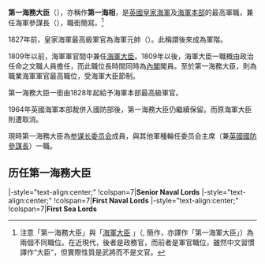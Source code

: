 {{Infobox official post
| post            = 英國第一海務大臣<br />兼皇家海軍參謀長<br />（1SL/CNS）<ref>{{cite web|last1=Archives|first1=The National|title=Admiralty: Office of the First Sea Lord, later First Sea Lord and Chief of the Naval Staff: Correspondence and Papers|url=http://discovery.nationalarchives.gov.uk/details/r/C1914|website=discovery.nationalarchives.gov.uk|publisher=The National Archives. UK|accessdate=2017-02-06|archive-date=2017-02-06|archive-url=https://web.archive.org/web/20170206185155/http://discovery.nationalarchives.gov.uk/details/r/C1914|dead-url=no}}</ref>
| body            =
| nativename      =
| insignia        = Naval Ensign of the United Kingdom.svg
| insigniasize    = 150px
| insigniacaption =英國皇家海軍旗
| image           = Admiral Sir Ben Key, First Sea Lord (cropped).jpg
| imagesize       = 180px
| incumbent       ={{le|本·基伊|Ben Key}}爵士
| incumbentsince  = 2021年11月8日
| department      = [[英國國防部|英國國防部]]
| member_of       = 
| reports_to      = [[英國國防參謀長|英國國防參謀長]]
| nominator       = [[英國國防大臣|英國國防大臣]]
| appointer       = [[英國首相|英國首相]]
| appointer_qualified = 
| termlength      = 
| inaugural       = [[第一代費舍爾男爵約翰·費舍爾|約翰·費舍爾]]元帥
| formation       = 
| website=[http://www.royalnavy.mod.uk/our-organisation/senior-naval-staff/first-sea-lord/ 官方網站]
}}
{{portal box|英國|海軍}}
'''第一海務大臣'''（{{lang-en|First Sea Lord}}），亦稱作'''第一海相'''，是[[英國皇家海軍|英國皇家海軍]]及[[海軍本部_(英國)|海軍本部]]的最高軍職，兼任海軍參謀長（{{Lang-en|Chief of Naval Staff}}），職銜簡寫{{lang|en|ISL/CNS}}。<ref> 注意「第一海務大臣」與「[[海軍大臣_(英國)|海軍大臣]] 」（{{lang-en|First Lord of the Admiralty}}, 簡作{{lang|en|First Lord}}，亦譯作「第一海軍大臣」）為兩個不同職位。在近現代，後者是政務官，而前者是軍官職位，雖然中文習慣譯作“大臣”，但實際性質是武將而不是文官。</ref>

1827年前，皇家海軍最高級軍官為海軍元帥（{{Lang-en|Admiral of the Fleet}}）。此稱謂後來成為軍階。

1809年以前，海軍軍官間中兼任[[海軍大臣_(英國)|海軍大臣]]。1809年以後，海軍大臣一職概由政治任命之文職人員擔任，而此職位長時間同時為[[內閣|內閣]]閣員。至於第一海務大臣，則為職業海軍軍官最高職位，受海軍大臣節制。

第一海務大臣一銜由1828年起給予海軍本部最高級軍官。

1964年英國海軍本部裁併入國防部後，第一海務大臣仍繼續保留。而原海軍大臣則遭取消。

現時第一海務大臣為[[参谋长委员会|参谋长委员会]]成員，與其他軍種輪任委员会主席（兼[[英國國防參謀長|英國國防參謀長]]）一職。

== 历任第一海務大臣 ==
{{translating|[https://en.wikipedia.org/wiki/First_Sea_Lord_and_Chief_of_the_Naval_Staff First Sea Lord and Chief of the Naval Staff]||tpercent=0|time=2020-08-30}}
{{Officeholder table start
| showorder          = y
| showimage          = y
| image_title        = 肖像
| showtermlenght     = y
| showelection       = n
| showcabinet        = n
| showparty          = n
| showref            = y
}}
|-style="text-align:center;"
!colspan=7|'''Senior Naval Lords'''
{{Officeholder table
| order             = 1
| image             = Admiral Arthur Herbert, 1st Earl of Torrington by John Closterman.jpg
| military_rank     = Admiral
| officeholder      = [[Arthur_Herbert,_1st_Earl_of_Torrington|Arthur Herbert]]
| officeholder_sort = Herbert, Arthur
| officeholder_note = 
| born_year         = c.1648
| died_year         = 1716
| term_start        = 8 March 1689
| term_end          = 20 January 1690
| timeinoffice      = {{ayd|1689|03|08|1690|01|20}}
| ref               = {{sfn|Rodger|1979| p= 34}}
}}
{{Officeholder table
| order             = 2
| image             = Sir John Chichley circa 1640-1691 by Jacob Huysmans.jpg
| military_rank     = 海军上将
| officeholder      = [[John_Chicheley|Sir John Chicheley]]
| officeholder_sort = Chicheley, John
| officeholder_note = 
| born_year         = c.1640
| died_year         = 1691
| term_start        = 20 January 1690
| term_end          = 5 June 1690
| timeinoffice      = {{ayd|1690|01|20|1690|06|05}}
| ref               = {{sfn|Rodger|1979| p= 34}}
}}
{{Officeholder table
| order             =3
| image             = Gibson, Edward Russell.jpg
| military_rank     = Admiral
| officeholder      = [[Edward_Russell,_1st_Earl_of_Orford|Edward Russell]]
| officeholder_sort = Russell, Edward
| officeholder_note = 
| born_year         = 1653
| died_year         = 1727
| term_start        = 5 June 1690
| term_end          =23 January 1691
| timeinoffice      = {{ayd|1690|06|05|1691|01|23}}
| ref               = {{sfn|Rodger|1979| p= 34}}
}}
{{Officeholder table
| order             =4
| image             = blank.png
| military_rank     = Captain
| officeholder      = [[Henry_Priestman_(Royal_Navy_officer)|Henry Priestman]]
| officeholder_sort = Priestman, Henry
| officeholder_note = 
| born_year         = c.1647
| died_year         = 1712
| term_start        = 23 January 1691
| term_end          =2 May 1694
| timeinoffice      = {{ayd|1691|01|23|1694|05|02}}
| ref               = {{sfn|Rodger|1979| p= 34}}
}}
{{Officeholder table
| order             =(3)
| image             = Gibson, Edward Russell.jpg
| military_rank     = Admiral
| officeholder      = [[Edward_Russell,_1st_Earl_of_Orford|Earl of Orford]]
| officeholder_sort = Russell, Edward
| officeholder_note = 
| born_year         = 1653
| died_year         = 1727
| term_start        = 2 May 1694
| term_end          =31 May 1699 
| timeinoffice      = {{ayd|1694|05|02|1699|05|31}}
| ref               = {{sfn|Rodger|1979| p= 34}}
}}
{{Officeholder table
| order             =5
| image             = George Rooke2.jpg
| military_rank     = Admiral
| officeholder      = [[George_Rooke|Sir George Rooke]]
| officeholder_sort = Rooke, George
| officeholder_note = 
| born_year         = 1650
| died_year         = 1709
| term_start        = 31 May 1699
| term_end          =26 January 1702
| timeinoffice      = {{ayd|1699|05|31|1702|01|26}}
| ref               = {{sfn|Rodger|1979| p= 34}}
}}
{{Officeholder table
| order             =6
| image             = John Leake by Godfrey Kneller.jpg
| military_rank     = Admiral
| officeholder      = [[John_Leake|Sir John Leake]]
| officeholder_sort = Leake, John
| officeholder_note = 
| born_year         = 1656
| died_year         = 1720
| term_start        = 8 November 1709
| term_end          =4 October 1710
| timeinoffice      = {{ayd|1709|11|08|1710|10|04}}
| ref               = <ref name=rodger51-52>Rodger, p. 51-52</ref>
}}
{{Officeholder table
| order             =7
| image             = George Byng, 1st Viscount Torrington by Jeremiah Davison.jpg
| military_rank     = Admiral
| officeholder      = [[George_Byng,_1st_Viscount_Torrington|Sir George Byng]]
| officeholder_sort = Byng, George
| officeholder_note = 
| born_year         = 1663
| died_year         = 1733
| term_start        = 4 October 1710
| term_end          =30 September 1712
| timeinoffice      = {{ayd|1710|10|04|1712|09|30}}
| ref               = <ref name=rodger51-52/>
}}
{{Officeholder table
| order             =(6)
| image             = John Leake by Godfrey Kneller.jpg 
| military_rank     = Admiral
| officeholder      = [[John_Leake|Sir John Leake]]
| officeholder_sort = Leake, John
| officeholder_note = 
| born_year         = 1656
| died_year         = 1720
| term_start        = 30 September 1712
| term_end          =14 October 1714
| timeinoffice      = {{ayd|1712|09|30|1714|10|14}}
| ref               = <ref name=rodger51-52/>
}}
{{Officeholder table
| order             =(7)
| image             = George Byng, 1st Viscount Torrington by Jeremiah Davison.jpg
| military_rank     = Admiral
| officeholder      = [[George_Byng,_1st_Viscount_Torrington|Sir George Byng]]
| officeholder_sort = Byng, George
| officeholder_note = 
| born_year         = 1663
| died_year         = 1733
| term_start        = 14 October 1714
| term_end          =16 April 1717
| timeinoffice      = {{ayd|1714|10|14|1717|04|16}}
| ref               = <ref name=rodger51-52/>
}}
{{Officeholder table
| order             =8
| image             = MatthewAylmer.jpg
| military_rank     = Admiral
| officeholder      = [[Matthew_Aylmer,_1st_Baron_Aylmer|Matthew Aylmer]]
| officeholder_sort = Aylmer, Matthew
| officeholder_note = 
| born_year         = c.1650
| died_year         = 1720
| term_start        = 16 April 1717
| term_end          =19 March 1718
| timeinoffice      = {{ayd|1717|04|16|1718|03|19}}
| ref               = <ref name=rodger51-52/>
}}
{{Officeholder table
| order             =(7)
| image             = George Byng, 1st Viscount Torrington by Jeremiah Davison.jpg
| military_rank     = Admiral
| officeholder      = [[George_Byng,_1st_Viscount_Torrington|Sir George Byng]]
| officeholder_sort = Byng, George
| officeholder_note = 
| born_year         = 1663
| died_year         = 1733
| term_start        = 19 March 1718
| term_end          =30 September 1721
| timeinoffice      = {{ayd|1718|03|19|1721|09|30}}
| ref               = <ref name=rodger51-52/>
}}
{{Officeholder table
| order             =9
| image             = Admiral John Jennings (1664-1743), by Godfrey Kneller.jpg
| military_rank     = Admiral
| officeholder      = [[John_Jennings_(Royal_Navy_officer)|Sir John Jennings]]
| officeholder_sort = Jennings, John
| officeholder_note = 
| born_year         = 1664
| died_year         = 1743
| term_start        = 30 September 1721
| term_end          =1 June 1727
| timeinoffice      = {{ayd|1721|09|30|1727|06|01}}
| ref               = <ref name=rodger51-52/>
}}
{{Officeholder table
| order             =10
| image             = John Norris.jpg
| military_rank     = Admiral
| officeholder      = [[John_Norris_(Royal_Navy_officer)|Sir John Norris]]
| officeholder_sort = Norris, John
| officeholder_note = 
| born_year         = c.1670
| died_year         = 1749
| term_start        = 1 June 1727
| term_end          =13 May 1730
| timeinoffice      = {{ayd|1727|06|01|1730|05|13}}
| ref               = <ref name=rodger51-52/>
}}
{{Officeholder table
| order             =11
| image             = SirCharlesWager.jpg
| military_rank     = Admiral
| officeholder      = [[Charles_Wager|Sir Charles Wager]]
| officeholder_sort = Wager, Charles
| officeholder_note = 
| born_year         = 1666
| died_year         = 1743
| term_start        = 13 May 1730
| term_end          =23 June 1733
| timeinoffice      = {{ayd|1730|05|13|1733|06|23}}
| ref               = <ref name=rodger51-52/>
}}
{{Officeholder table
| order             =12
| image             = Archibald Hamilton of Riccarton and Pardovan.jpg
| military_rank     = Admiral
| officeholder      = [[Lord_Archibald_Hamilton|Lord Archibald Hamilton]]
| officeholder_sort = Hamilton, Archibald
| officeholder_note = 
| born_year         = 1673
| died_year         = 1754
| term_start        = 23 June 1733
| term_end          =13 March 1738
| timeinoffice      = {{ayd|1733|06|23|1738|03|13}}
| ref               = <ref name=rodger51-52/>
}}
{{Officeholder table
| order             =13
| image             = blank.png
| military_rank     = Admiral
| officeholder      = [[Harry_Powlett,_4th_Duke_of_Bolton|Lord Harry Powlett]]
| officeholder_sort = Powlett, Harry
| officeholder_note = 
| born_year         = 1691
| died_year         = 1759
| term_start        = 13 March 1738
| term_end          =19 March 1742
| timeinoffice      = {{ayd|1738|03|13|1742|03|19}}
| ref               = <ref name=rodger51-52/>
}}
{{Officeholder table
| order             =(12)
| image             = Archibald Hamilton of Riccarton and Pardovan.jpg
| military_rank     = Admiral
| officeholder      = [[Lord_Archibald_Hamilton|Lord Archibald Hamilton]]
| officeholder_sort = Hamilton, Archibald
| officeholder_note = 
| born_year         = 1673
| died_year         = 1754
| term_start        = 19 March 1742
| term_end          =25 March 1746
| timeinoffice      = {{ayd|1742|03|19|1746|03|25}}
| ref               = <ref name=rodger51-52/>
}}
{{Officeholder table
| order             =14
| image             = blank.png
| military_rank     = Admiral
| officeholder      = [[Vere_Beauclerk,_1st_Baron_Vere|Lord Vere Beauclerk]]
| officeholder_sort = Beauclerk, Vere
| officeholder_note = 
| born_year         = 1699
| died_year         = 1781
| term_start        = 25 March 1746
| term_end          =18 November 1749
| timeinoffice      = {{ayd|1746|03|25|1749|11|18}}
| ref               = <ref name=rodger51-52/>
}}
{{Officeholder table
| order             =15
| image             = 1stLordAnson.jpg
| military_rank     = Admiral
| officeholder      = [[George_Anson,_1st_Baron_Anson|Lord Anson]]
| officeholder_sort = Anson, George
| officeholder_note = 
| born_year         = 1697
| died_year         = 1762
| term_start        = 18 November 1749
| term_end          =22 June 1751
| timeinoffice      = {{ayd|1749|11|18|1751|06|22}}
| ref               = <ref name=rodger51-52/>
}}
{{Officeholder table
| order             =16
| image             = Williamrowley.jpg
| military_rank     = Admiral
| officeholder      =[[William_Rowley_(Royal_Navy_officer)|Sir William Rowley]]
| officeholder_sort = Rowley, William
| officeholder_note = 
| born_year         = c.1690
| died_year         = 1768
| term_start        = 22 June 1751
| term_end          =17 November 1756
| timeinoffice      = {{ayd|1751|06|22|1756|11|17}}
| ref               = <ref name=rodger51-52/>
}}
{{Officeholder table
| order             =17
| image             = Edward Boscawen by Sir Joshua Reynolds.jpg
| military_rank     = Vice Admiral
| officeholder      =[[Edward_Boscawen|The Honourable Edward Boscawen]]
| officeholder_sort = Boscawen, Edward
| officeholder_note = 
| born_year         = 1711
| died_year         = 1761
| term_start        = 17 November 1756
| term_end          =6 April 1757
| timeinoffice      = {{ayd|1756|11|17|1757|04|06}}
| ref               = <ref name=rodger51-52/>
}}
{{Officeholder table
| order             =(16)
| image             = Williamrowley.jpg
| military_rank     = Admiral
| officeholder      =[[William_Rowley_(Royal_Navy_officer)|Sir William Rowley]]
| officeholder_sort = Rowley, William
| officeholder_note = 
| born_year         = c.1690
| died_year         = 1768
| term_start        = 6 April 1757
| term_end          =2 July 1757
| timeinoffice      = {{ayd|1757|04|06|1757|07|02}}
| ref               = <ref name=rodger51-52/>
}}
{{Officeholder table
| order             =(17)
| image             = Edward Boscawen by Sir Joshua Reynolds.jpg
| military_rank     = Admiral
| officeholder      =[[Edward_Boscawen|The Honourable Edward Boscawen]]
| officeholder_sort = Boscawen, Edward
| officeholder_note = 
| born_year         = 1711
| died_year         = 1761
| term_start        = 2 July 1757
| term_end          =19 March 1761
| timeinoffice      = {{ayd|1757|07|02|1761|03|19}}
| ref               = <ref name=rodger51-52/>
}}
{{Officeholder table
| order             =18
| image             = John Forbes portrait.jpg 
| military_rank     = Admiral
| officeholder      =[[John_Forbes_(Royal_Navy_officer)|The Honourable John Forbes]]
| officeholder_sort = Forbes, John
| officeholder_note = 
| born_year         = 1714
| died_year         = 1796
| term_start        = 19 March 1761
| term_end          =20 April 1763
| timeinoffice      = {{ayd|1761|03|19|1763|04|20}}
| ref               = <ref name=rodger51-52/>
}}
{{Officeholder table
| order             =19
| image             = Admiral of the Fleet Howe 1726-99 1st Earl Howe by John Singleton Copley.jpg 
| military_rank     = Admiral
| officeholder      =[[Richard_Howe,_1st_Earl_Howe|Earl Howe]]
| officeholder_sort = Howe, Richard
| officeholder_note = 
| born_year         = 1726
| died_year         = 1799
| term_start        = 20 April 1763
| term_end          =31 July 1765
| timeinoffice      = {{ayd|1763|04|20|1765|07|31}}
| ref               = <ref name=rodger51-52/>
}}
{{Officeholder table
| order             =20
| image             = Sir Charles Saunders2.jpg 
| military_rank     = Admiral
| officeholder      = [[Charles_Saunders_(Royal_Navy_officer)|Sir Charles Saunders]]
| officeholder_sort = Saunders, Charles
| officeholder_note = 
| born_year         = c.1715
| died_year         = 1775
| term_start        = 31 July 1765
| term_end          =15 September 1766
| timeinoffice      = {{ayd|1765|07|31|1766|09|15}}
| ref               = <ref name=rodger51-52/>
}}
{{Officeholder table
| order             =21
| image             = Augustus Keppel BHC2821.jpg
| military_rank     =Rear Admiral
| officeholder      = [[Augustus_Keppel,_1st_Viscount_Keppel|The Honourable Augustus Keppel]]
| officeholder_sort = Keppel, Augustus
| officeholder_note = 
| born_year         = 1725
| died_year         = 1786
| term_start        = 15 September 1766
| term_end          =11 December 1766
| timeinoffice      = {{ayd|1766|09|15|1766|12|11}}
| ref               = <ref name=rodger51-52/>
}}
{{Officeholder table
| order             =22
| image             = Captain Sir Peircy Brett.jpg
| military_rank     =Rear Admiral
| officeholder      = [[Peircy_Brett|Sir Peircy Brett]]
| officeholder_sort = Brett, Peircy
| officeholder_note = 
| born_year         = 1709
| died_year         = 1781
| term_start        = 11 December 1766
| term_end          =28 February 1770
| timeinoffice      = {{ayd|1766|12|11|1770|02|28}}
| ref               = <ref name=rodger51-52/>
}}
{{Officeholder table
| order             =23
| image             = FrancisHolburne.jpg
| military_rank     = Admiral
| officeholder      = [[Francis_Holburne|Sir Francis Holburne]]
| officeholder_sort = Holburne, Francis
| officeholder_note = 
| born_year         = 1704
| died_year         = 1771
| term_start        = 28 February 1770
| term_end          =2 February 1771
| timeinoffice      = {{ayd|1770|02|28|1771|02|02}}
| ref               = <ref name=rodger51-52/>
}}
|-style="text-align:center;"
!colspan=7|'''First Naval Lords'''
{{Officeholder table
| order             = 24
| image             = Augustus Earl of Bristol.jpg
| military_rank     = Vice Admiral
| officeholder      = [[Augustus_Hervey,_3rd_Earl_of_Bristol|Augustus Hervey]]
| officeholder_sort = Hervey, Augustus
| officeholder_note = 
| born_year         = 1724
| died_year         = 1779
| term_start        = 2 February 1771
| term_end          = 12 April 1775
| timeinoffice      = {{ayd|1771|02|02|1775|04|12}}
| ref               = {{sfn|Rodger|1979| p= 69}}
}}
{{Officeholder table
| order             = 25
| image             = HughPalliser.jpg
| military_rank     = Vice Admiral
| officeholder      = [[Hugh_Palliser|Sir Hugh Palliser]]
| officeholder_sort = Palliser, Hugh
| officeholder_note = 
| born_year         = 1723
| died_year         = 1796
| term_start        = 12 April 1775
| term_end          = 23 September 1779
| timeinoffice      = {{ayd|1775|04|12|1779|09|23}}
| ref               = {{sfn|Rodger|1979| p= 69}}
}}
{{Officeholder table
| order             = 26
| image             = blank.png
| military_rank     = Vice Admiral
| officeholder      = [[Robert_Man|Robert Man]]
| officeholder_sort = Palliser, Hugh
| officeholder_note = 
| born_year         = 
| died_year         = 1783
| term_start        = 23 September 1779
| term_end          = 22 September 1780
| timeinoffice      = {{ayd|1779|09|23|1780|09|22}}
| ref               = {{sfn|Rodger|1979| p= 69}}
}}
{{Officeholder table
| order             = 27
| image             = Vice-Admiral George Darby.jpg
| military_rank     = Vice Admiral
| officeholder      = [[George_Darby|George Darby]]
| officeholder_sort = Darby, George
| officeholder_note = 
| born_year         = c.1720
| died_year         = 1790
| term_start        = 22 September 1780
| term_end          = 1 April 1782
| timeinoffice      = {{ayd|1780|09|22|1782|04|01}}
| ref               = {{sfn|Rodger|1979| p= 69}}
}}
{{Officeholder table
| order             = 28
| image             = Robert Harland Painting.jpg
| military_rank     = Admiral
| officeholder      = [[Sir_Robert_Harland,_1st_Baronet|Sir Robert Harland]]
| officeholder_sort = Harland, Robert
| officeholder_note = 
| born_year         = c.1715
| died_year         = 1784
| term_start        = 1 April 1782
| term_end          = 30 January 1783
| timeinoffice      = {{ayd|1782|04|01|1783|01|30}}
| ref               = {{sfn|Rodger|1979| p= 69}}
}}
{{Officeholder table
| order             =29
| image             = blank.png
| military_rank     = Admiral
| officeholder      = [[Hugh_Pigot_(Royal_Navy_officer,_born_1722)|Hugh Pigot]]
| officeholder_sort = Pigot, Hugh
| officeholder_note = 
| born_year         = 1722
| died_year         = 1792
| term_start        = 30 January 1783
| term_end          = 31 December 1783
| timeinoffice      = {{ayd|1783|01|30|1783|12|31}}
| ref               = {{sfn|Rodger|1979| p= 69}}
}}
{{Officeholder table
| order             =30
| image             = Leveson-Gower, John (1740-1792).jpg
| military_rank     = Rear Admiral
| officeholder      = [[John_Leveson-Gower_(Royal_Navy_officer)|John Leveson-Gower]]
| officeholder_sort = Leveson-Gower, John
| officeholder_note = 
| born_year         = 1740
| died_year         = 1792
| term_start        = 31 December 1783
| term_end          = 12 August 1789
| timeinoffice      = {{ayd|1783|12|31|1789|08|12}}
| ref               = {{sfn|Rodger|1979| p= 69}}
}}
{{Officeholder table
| order             =31
| image             = Northcote, Samuel Hood.jpg
| military_rank     = Vice Admiral
| officeholder      =[[Samuel_Hood,_1st_Viscount_Hood|Lord Hood]]
| officeholder_sort = Hood, Samuel
| officeholder_note = 
| born_year         = 1724
| died_year         = 1816
| term_start        = 12 August 1789
| term_end          = 7 March 1795
| timeinoffice      = {{ayd|1789|08|12|1795|03|07}}
| ref               = {{sfn|Rodger|1979| p= 69}}
}}
{{Officeholder table
| order             =32
| image             = Admiral Charles Middleton, later Lord Barham (1726-1813), by Isaac Pocock.jpg
| military_rank     = Vice Admiral
| officeholder      =[[Charles_Middleton,_1st_Baron_Barham|Sir Charles Middleton]]
| officeholder_sort = Middleton, Charles
| officeholder_note = 
| born_year         = 1726
| died_year         = 1813
| term_start        = 7 March 1795
| term_end          = 20 November 1795
| timeinoffice      = {{ayd|1795|03|07|1795|11|20}}
| ref               = {{sfn|Rodger|1979| p= 69}}
}}
{{Officeholder table
| order             =33
| image             = James Gambier.jpg 
| military_rank     = Rear Admiral
| officeholder      =[[James_Gambier,_1st_Baron_Gambier|James Gambier]]
| officeholder_sort = Gambier, James
| officeholder_note = 
| born_year         = 1756
| died_year         = 1833
| term_start        = 20 November 1795
| term_end          = 19 February 1801
| timeinoffice      = {{ayd|1795|11|20|1801|02|19}}
| ref               = {{sfn|Rodger|1979| p= 69}}
}}
{{Officeholder table
| order             =34
| image             = Sir Thomas Troubridge, 1st Baronet.jpg
| military_rank     = Rear Admiral
| officeholder      =[[Sir_Thomas_Troubridge,_1st_Baronet|Sir Thomas Troubridge]]
| officeholder_sort = Troubridge, Thomas
| officeholder_note = 
| born_year         =c. 1758
| died_year         = 1807
| term_start        = 19 February 1801
| term_end          = 15 May 1804
| timeinoffice      = {{ayd|1801|02|19|1804|05|15}}
| ref               = {{sfn|Rodger|1979| p= 69}}
}}
{{Officeholder table
| order             =(33)
| image             = James Gambier.jpg
| military_rank     = Vice Admiral
| officeholder      =[[James_Gambier,_1st_Baron_Gambier|James Gambier]]
| officeholder_sort = Gambier James
| officeholder_note = 
| born_year         =1756
| died_year         = 1833
| term_start        = 15 May 1804
| term_end          = 10 February 1806
| timeinoffice      = {{ayd|1804|05|15|1806|02|10}}
| ref               = {{sfn|Rodger|1979| p= 69}}
}}
{{Officeholder table
| order             =35
| image             = Admiral John Markham, by Thomas Lawrence (1769-1830).jpg
| military_rank     = Rear Admiral
| officeholder      =[[John_Markham_(Royal_Navy_officer)|John Markham]]
| officeholder_sort = Markham, John
| officeholder_note = 
| born_year         =1761
| died_year         = 1827
| term_start        = 10 February 1806
| term_end          = 6 April 1807
| timeinoffice      = {{ayd|1806|02|10|1807|04|06}}
| ref               = {{sfn|Rodger|1979| p= 69}}
}}
{{Officeholder table
| order             =(33)
| image             = James Gambier.jpg
| military_rank     = Admiral
| officeholder      =[[James_Gambier,_1st_Baron_Gambier|James Gambier]]
| officeholder_sort = Gambier, James
| officeholder_note = 
| born_year         =1756
| died_year         = 1833
| term_start        = 6 April 1807
| term_end          = 9 May 1808
| timeinoffice      = {{ayd|1807|04|06|1808|05|09}}
| ref               = {{sfn|Rodger|1979| p= 69}}
}}
{{Officeholder table
| order             =36
| image             = Sir Richard Bickerton.jpg
| military_rank     = Vice Admiral
| officeholder      =[[Sir_Richard_Bickerton,_2nd_Baronet|Sir Richard Bickerton]]
| officeholder_sort = Bickerton, Richard
| officeholder_note = 
| born_year         =1759
| died_year         = 1832
| term_start        = 9 May 1808
| term_end          = 25 March 1812
| timeinoffice      = {{ayd|1808|05|09|1812|03|25}}
| ref               = {{sfn|Rodger|1979| p= 69}}
}}
{{Officeholder table
| order             =37
| image             = William Domett (1754 - 1828).jpg
| military_rank     = Vice Admiral
| officeholder      =[[William_Domett|William Domett]]
| officeholder_sort = Domett, William
| officeholder_note = 
| born_year         =1752
| died_year         = 1828
| term_start        = 25 March 1812
| term_end          = 23 October 1813
| timeinoffice      = {{ayd|1812|03|25|1813|10|23}}
| ref               = {{sfn|Rodger|1979| p= 69}}
}}
{{Officeholder table
| order             =38
| image             = Joseph Sydney Yorke.jpg
| military_rank     = Vice Admiral
| officeholder      =[[Joseph_Sydney_Yorke|Sir Joseph Yorke]]
| officeholder_sort = Yorke, Joseph
| officeholder_note = 
| born_year         =1768
| died_year         = 1831
| term_start        = 23 October 1813
| term_end          = 24 May 1816
| timeinoffice      = {{ayd|1813|10|23|1816|05|24}}
| ref               = {{sfn|Rodger|1979| p= 69}}
}}
{{Officeholder table
| order             =39
| image             = Sir Graham Moore by Sir Thomas Lawrence.jpg
| military_rank     = Vice Admiral
| officeholder     =[[Graham_Moore_(Royal_Navy_officer)|Sir Graham Moore]]
| officeholder_sort = Moore, Graham
| officeholder_note = 
| born_year         =1764
| died_year         = 1843
| term_start        = 24 May 1816
| term_end          = 13 March 1820
| timeinoffice      = {{ayd|1816|05|24|1820|03|13}}
| ref               = {{sfn|Rodger|1979| p= 69}}
}}
{{Officeholder table
| order             =40
| image             = Captain William Johnstone Hope.jpg
| military_rank     = Vice Admiral
| officeholder     =[[William_Johnstone_Hope|Sir William Johnstone Hope]]
| officeholder_sort = Johnstone Hope, William
| officeholder_note = 
| born_year         =1766
| died_year         = 1831
| term_start        = 13 March 1820
| term_end          = 2 May 1827
| timeinoffice      = {{ayd|1820|03|13|1827|05|02}}
| ref               = {{sfn|Rodger|1979| p= 69}}
}}
{{Officeholder table
| order             =41
| image             = Sir George Cockburn.jpg
| military_rank     = Vice Admiral
| officeholder     =[[Sir_George_Cockburn,_10th_Baronet|Sir George Cockburn]]
| officeholder_sort = Cockburn, George
| officeholder_note = 
| born_year         =1772
| died_year         = 1853
| term_start        = 19 September 1828
| term_end          = 25 November 1830
| timeinoffice      = {{ayd|1828|09|19|1830|11|25}}
| ref               = {{sfn|Sainty|1975|pp=18–31}}
}}
{{Officeholder table
| order             =42
| image             = Thomas Hardy - Project Gutenberg eText 16914.jpg 
| military_rank     = Rear Admiral
| officeholder     =[[Sir_Thomas_Hardy,_1st_Baronet|Sir Thomas Hardy]]
| officeholder_sort = Hardy, Thomas
| officeholder_note = 
| born_year         =1769
| died_year         = 1839
| term_start        = 25 November 1830
| term_end          = 1 August 1834
| timeinoffice      = {{ayd|1830|11|25|1834|08|01}}
| ref               = {{sfn|Sainty|1975|pp=18–31}}
}}
{{Officeholder table
| order             =43
| image             = Gdundas.jpg 
| military_rank     = Rear Admiral
| officeholder     =[[George_Dundas_(Royal_Navy_officer)|The Hon. Sir George Dundas]]
| officeholder_sort =Dundas, George
| officeholder_note = 
| born_year         =1778
| died_year         = 1834
| term_start        = 1 August 1834
| term_end          = 1 November 1834
| timeinoffice      = {{ayd|1834|08|01|1834|11|01}}
| ref               = {{sfn|Sainty|1975|pp=18–31}}
}}
{{Officeholder table
| order             =44
| image             = Admiral Sir Charles Adam.jpg
| military_rank     = Rear Admiral
| officeholder     =[[Charles_Adam|Sir Charles Adam]]
| officeholder_sort =Adam, Charles
| officeholder_note = 
| born_year         =1780
| died_year         = 1853
| term_start        = 1 November 1834
| term_end          = 23 December 1834
| timeinoffice      = {{ayd|1834|11|01|1834|12|23}}
| ref               = {{sfn|Sainty|1975|pp=18–31}}
}}
{{Officeholder table
| order             =(41)
| image             = Sir George Cockburn.jpg
| military_rank     = Vice Admiral
| officeholder     =[[Sir_George_Cockburn,_10th_Baronet|Sir George Cockburn]]
| officeholder_sort =Cockburn, George
| officeholder_note = 
| born_year         =1772
| died_year         = 1853
| term_start        = 23 December 1834
| term_end          = 25 April 1835
| timeinoffice      = {{ayd|1834|12|23|1835|04|25}}
| ref               = {{sfn|Sainty|1975|pp=18–31}}
}}
{{Officeholder table
| order             =(44)
| image             = Admiral Sir Charles Adam.jpg
| military_rank     = Vice Admiral
| officeholder     =[[Charles_Adam|Sir Charles Adam]]
| officeholder_sort =Adam, Charles
| officeholder_note = 
| born_year         =1780
| died_year         = 1853
| term_start        = 25 April 1835
| term_end          = 8 September 1841
| timeinoffice      = {{ayd|1835|04|25|1841|11|08}}
| ref               = {{sfn|Sainty|1975|pp=18–31}}
}}
{{Officeholder table
| order             =(41)
| image             = Sir George Cockburn.jpg
| military_rank     = Admiral
| officeholder     =[[Sir_George_Cockburn,_10th_Baronet|Sir George Cockburn]]
| officeholder_sort =Cockburn, George
| officeholder_note = 
| born_year         =1772
| died_year         = 1853
| term_start        = 8 September 1841
| term_end          = 13 July 1846
| timeinoffice      = {{ayd|1841|09|08|1846|07|13}}
| ref               = {{sfn|Sainty|1975|pp=18–31}}
}}
{{Officeholder table
| order             =45
| image             = Sir William Parker.jpg 
| military_rank     = Vice Admiral
| officeholder     =[[Sir_William_Parker,_1st_Baronet,_of_Shenstone|Sir William Parker]]
| officeholder_sort =Parker, William
| officeholder_note = 
| born_year         =1781
| died_year         = 1866
| term_start        = 13 July 1846
| term_end          = 24 July 1846
| timeinoffice      = {{ayd|1846|07|13|1846|07|24}}
| ref               = {{sfn|Sainty|1975|pp=18–31}}
}}
{{Officeholder table
| order             =(44)
| image             = Admiral Sir Charles Adam.jpg
| military_rank     = Vice Admiral
| officeholder     =[[Charles_Adam|Sir Charles Adam]]
| officeholder_sort =Adam, Charles
| officeholder_note = 
| born_year         =1780
| died_year         = 1853
| term_start        = 24 July 1846
| term_end          = 20 July 1847
| timeinoffice      = {{ayd|1846|07|24|1847|07|20}}
| ref               = {{sfn|Sainty|1975|pp=18–31}}
}}
{{Officeholder table
| order             =46
| image             = <!-- 檔案不存在 Deansdundas.JPG ，可從英文維基百科取得 -->
| military_rank     = Rear Admiral
| officeholder     =[[James_Whitley_Deans_Dundas|Sir James Dundas]]
| officeholder_sort =Dundas, James
| officeholder_note = 
| born_year         =1785
| died_year         = 1862
| term_start        = 20 July 1847
| term_end          = 13 February 1852
| timeinoffice      = {{ayd|1847|07|20|1852|02|13}}
| ref               = {{sfn|Sainty|1975|pp=18–31}}
}}
{{Officeholder table
| order             =47
| image             = Mberkeley.jpg
| military_rank     = Rear Admiral
| officeholder     =[[Maurice_Berkeley,_1st_Baron_FitzHardinge|The Hon. Maurice Fitzhardinge Berkeley]]
| officeholder_sort = Berkeley, Maurice
| officeholder_note = 
| born_year         =1788
| died_year         = 1867
| term_start        = 13 February 1852
| term_end          = 2 March 1852
| timeinoffice      = {{ayd|1852|02|13|1852|03|02}}
| ref               = {{sfn|Sainty|1975|pp=18–31}}
}}
{{Officeholder table
| order             =48
| image             = blank.png
| military_rank     = Vice Admiral
| officeholder     = [[Hyde_Parker_(Royal_Navy_officer,_born_1784)|Hyde Parker]]
| officeholder_sort = Parker, Hyde
| officeholder_note = 
| born_year         =1784
| died_year         = 1854
| term_start        = 2 March 1852
| term_end          = 26 May 1854
| timeinoffice      = {{ayd|1852|03|02|1854|05|26}}
| ref               = {{sfn|Sainty|1975|pp=18–31}}
}}
{{Officeholder table
| order             =(47)
| image             = Mberkeley.jpg
| military_rank     = Vice Admiral
| officeholder     = [[Maurice_Berkeley,_1st_Baron_FitzHardinge|The Hon. Maurice Fitzhardinge Berkeley]]
| officeholder_sort = Berkeley, Maurice
| officeholder_note = 
| born_year         =1788
| died_year         = 1867
| term_start        = 26 May 1854
| term_end          = 24 November 1857
| timeinoffice      = {{ayd|1855|05|26|1857|11|24}}
| ref               = {{sfn|Sainty|1975|pp=18–31}}
}}
{{Officeholder table
| order             =48
| image             = <!-- 檔案不存在 Rdundas.jpg ，可從英文維基百科取得 -->
| military_rank     = Vice Admiral
| officeholder     = [[Richard_Saunders_Dundas|The Hon. Sir Richard Saunders Dundas]]
| officeholder_sort = Dundas, Richard
| officeholder_note = 
| born_year         =1802
| died_year         = 1861
| term_start        = 24 November 1857
| term_end          = 8 March 1858
| timeinoffice      = {{ayd|1857|11|24|1858|03|08}}
| ref               = {{sfn|Sainty|1975|pp=18–31}}
}}
{{Officeholder table
| order             =49
| image             = blank.png
| military_rank     = Vice Admiral
| officeholder     = [[Sir_William_Martin,_4th_Baronet|Sir William Martin]]
| officeholder_sort = Martin, William
| officeholder_note = 
| born_year         =1801
| died_year         = 1895
| term_start        = 8 March 1858
| term_end          = 28 June 1859
| timeinoffice      = {{ayd|1858|03|08|1859|06|28}}
| ref               = {{sfn|Sainty|1975|pp=18–31}}
}}
{{Officeholder table
| order             =(48)
| image             = <!-- 檔案不存在 Rdundas.jpg ，可從英文維基百科取得 -->
| military_rank     = Vice Admiral
| officeholder     = [[Richard_Saunders_Dundas|The Hon. Sir Richard Saunders Dundas]]
| officeholder_sort = Dundas, Richard
| officeholder_note = 
| born_year         =1802
| died_year         = 1861
| term_start        = 28 June 1859
| term_end          = 15 June 1861
| timeinoffice      = {{ayd|1859|06|28|1861|06|15}}
| ref               = {{sfn|Sainty|1975|pp=18–31}}
}}
{{Officeholder table
| order             =50
| image             = blank.png
| military_rank     = Admiral
| officeholder     = [[Frederick_Grey|The Hon. Sir Frederick Grey]]
| officeholder_sort = Grey, Frederick
| officeholder_note = 
| born_year         =1805
| died_year         = 1878
| term_start        = 15 June 1861
| term_end          = 13 July 1866
| timeinoffice      = {{ayd|1861|06|15|1866|07|13}}
| ref               = {{sfn|Sainty|1975|pp=18–31}}
}}
{{Officeholder table
| order             =51
| image             = Admiral Alexander Milne (1808-1896), by Walter William Ouless.jpg
| military_rank     = Vice Admiral
| officeholder     = [[Sir_Alexander_Milne,_1st_Baronet|Sir Alexander Milne]]
| officeholder_sort = Milne, Alexander
| officeholder_note = 
| born_year         =1806
| died_year         = 1896
| term_start        = 13 July 1866
| term_end          = 18 December 1868
| timeinoffice      = {{ayd|1866|07|13|1868|12|18}}
| ref               = {{sfn|Sainty|1975|pp=18–31}}
}}
{{Officeholder table
| order             =52
| image             = Sdacres.jpg 
| military_rank     = Admiral
| officeholder     = [[Sydney_Dacres|Sir Sydney Dacres]]
| officeholder_sort = Dacres, Sydney
| officeholder_note = 
| born_year         =1804
| died_year         = 1884
| term_start        = 18 December 1868
| term_end          = 27 November 1872
| timeinoffice      = {{ayd|1868|12|18|1872|11|27}}
| ref               = {{sfn|Sainty|1975|pp=18–31}}
}}
{{Officeholder table
| order             =(51)
| image             = Admiral Alexander Milne (1808-1896), by Walter William Ouless.jpg
| military_rank     = Admiral
| officeholder     = [[Sir_Alexander_Milne,_1st_Baronet|Sir Alexander Milne]]
| officeholder_sort = Milne, Alexander
| officeholder_note = 
| born_year         =1806
| died_year         = 1896
| term_start        = 27 November 1872
| term_end          = 7 September 1876
| timeinoffice      = {{ayd|1872|11|27|1876|09|07}}
| ref               = <ref name=PDavis>{{cite web|url=http://www.pdavis.nl/Admiralty.htm|title=The Commissioners ("Lords") of the Admiralty 1828 – 1895|publisher=W Loney RN|accessdate=25 January 2014|archive-date=2020-04-20|archive-url=https://web.archive.org/web/20200420200352/https://www.pdavis.nl/Admiralty.htm|dead-url=no}}</ref>
}}
{{Officeholder table
| order             =53
| image             = Hastings Yelverton Vanity Fair 23 June 1877.jpg
| military_rank     = Admiral
| officeholder     = [[Hastings_Yelverton|Sir Hastings Yelverton]]
| officeholder_sort = Yelverton, Hastings
| officeholder_note = 
| born_year         =1808
| died_year         = 1878
| term_start        = 7 September 1876
| term_end          = 5 November 1877
| timeinoffice      = {{ayd|1876|09|07|1877|11|05}}
| ref               = <ref name=PDavis/>
}}
{{Officeholder table
| order             =54
| image             = Gwellesley.jpg
| military_rank     = Admiral
| officeholder     = [[George_Wellesley|Sir George Wellesley]]
| officeholder_sort = Wellesley, George
| officeholder_note = 
| born_year         =1814
| died_year         = 1901
| term_start        = 5 November 1877
| term_end          = 12 August 1879
| timeinoffice      = {{ayd|1877|11|05|1879|08|12}}
| ref               = <ref name=PDavis/>
}}
{{Officeholder table
| order             =55
| image             = Cooperkey.jpg
| military_rank     = Admiral
| officeholder     = [[Astley_Cooper_Key|Sir Astley Cooper Key]]
| officeholder_sort = Key, Astley
| officeholder_note = 
| born_year         =1821
| died_year         = 1888
| term_start        = 12 August 1879
| term_end          = 1 July 1885
| timeinoffice      = {{ayd|1879|08|12|1885|07|01}}
| ref               = <ref name=PDavis/>
}}
{{Officeholder table
| order             =56
| image             = Arthurhood.jpg
| military_rank     = Admiral
| officeholder     = [[Arthur_Hood,_1st_Baron_Hood_of_Avalon|Sir Arthur Hood]]
| officeholder_sort = Hood, Arthur
| officeholder_note = 
| born_year         =1824
| died_year         = 1901
| term_start        = 1 July 1885
| term_end          = 15 February 1886
| timeinoffice      = {{ayd|1885|07|01|1886|02|15}}
| ref               = <ref name=PDavis/>
}}
{{Officeholder table
| order             =57
| image             = Lordjohnhay.jpg
| military_rank     = Admiral
| officeholder     = [[Lord_John_Hay_(Royal_Navy_officer,_born_1827)|Lord John Hay]]
| officeholder_sort = Hay, John
| officeholder_note = 
| born_year         =1827
| died_year         = 1916
| term_start        = 15 February 1886
| term_end          = 9 August 1886
| timeinoffice      = {{ayd|1886|02|15|1886|08|09}}
| ref               = <ref name=PDavis/>
}}
{{Officeholder table
| order             =(56)
| image             = Arthurhood.jpg
| military_rank     = Admiral
| officeholder     = [[Arthur_Hood,_1st_Baron_Hood_of_Avalon|Sir Arthur Hood]]
| officeholder_sort = Hood, Arthur
| officeholder_note = 
| born_year         =1824
| died_year         = 1901
| term_start        = 9 August 1886
| term_end          = 24 October 1889
| timeinoffice      = {{ayd|1886|08|09|1889|10|24}}
| ref               = <ref name=PDavis/>
}}
{{Officeholder table
| order             =58
| image             = Admiral Sir Richard Vesey Hamilton (by Fradelle and Young).jpg 
| military_rank     = Admiral
| officeholder     = [[Richard_Vesey_Hamilton|Sir Richard Hamilton]]
| officeholder_sort = Hamilton, Richard
| officeholder_note = 
| born_year         =1829
| died_year         = 1912
| term_start        = 24 October 1889
| term_end          = 28 September 1891
| timeinoffice      = {{ayd|1889|10|24|1891|09|28}}
| ref               = <ref name=PDavis/>
}}
{{Officeholder table
| order             =59
| image             = Hileyhoskins.jpg
| military_rank     = Admiral
| officeholder     = [[Anthony_Hoskins|Sir Anthony Hoskins]]
| officeholder_sort = Hoskins, Anthony
| officeholder_note = 
| born_year         =1828
| died_year         = 1901
| term_start        = 28 September 1891
| term_end          = 1 November 1893
| timeinoffice      = {{ayd|1891|09|28|1893|11|01}}
| ref               = <ref name=PDavis/>
}}
{{Officeholder table
| order             =60
| image             = Admiral Frederick Richards, by Arthur Stockdale Cope.jpg
| military_rank     = Admiral of the Fleet
| officeholder     = [[Frederick_Richards|Sir Frederick Richards]]
| officeholder_sort = Richards, Frederick
| officeholder_note = 
| born_year         =1833
| died_year         = 1912
| term_start        = 1 November 1893
| term_end          = 19 August 1899
| timeinoffice      = {{ayd|1893|11|01|1899|08|19}}
| ref               = <ref name=PDavis/>
}}
{{Officeholder table
| order             =61
| image             = LordWalterKerr.jpg 
| military_rank     = Admiral of the Fleet
| officeholder     = [[Lord_Walter_Kerr|Lord Walter Kerr]]
| officeholder_sort = Kerr, Walter
| officeholder_note = 
| born_year         =1839
| died_year         = 1927
| term_start        = 19 August 1899
| term_end          = 21 October 1904
| timeinoffice      = {{ayd|1899|08|19|1904|10|21}}
| ref               = {{sfn|Heathcote|2002| p= 144}}
}}
|-style="text-align:center;"
!colspan=7|'''First Sea Lords'''
{{Officeholder table
| order             = 62
| image             = First Sea Lord Admiral John Fisher 1915.jpg
| military_rank     = [[Admiral_of_the_Fleet_(Royal_Navy)|Admiral of the Fleet]]
| officeholder      = [[John_Fisher,_1st_Baron_Fisher|Sir John Fisher]]
| officeholder_sort = Fisher, John
| officeholder_note = 
| born_year         = 1841
| died_year         = 1920
| term_start        = 21 October 1904
| term_end          = 25 January 1910
| timeinoffice      = {{ayd|1904|10|21|1910|01|25}}
| ref               = {{sfn|Mackay|1973|p=315}}
}}
{{Officeholder table
| order             = 63
| image             = Awilson.gif
| military_rank     = Admiral of the Fleet
| officeholder      = [[Arthur_Wilson_(Royal_Navy_officer)|Sir Arthur Wilson]]
| officeholder_sort = Wilson, Arthur
| officeholder_note = 
| born_year         = 1842
| died_year         = 1921
| term_start        = 25 January 1910
| term_end          = 5 December 1911
| timeinoffice      = {{ayd|1910|01|25|1911|12|05}}
| ref               = {{sfn|Heathcote|2002|p=268}}
}}
{{Officeholder table
| order             = 64
| image             = Fbridgeman.JPG
| military_rank     = [[Admiral_(Royal_Navy)|Admiral]]
| officeholder      = [[Francis_Bridgeman_(Royal_Navy_officer)|Sir Francis Bridgeman]]
| officeholder_sort = Bridgeman, Francis 
| officeholder_note = 
| born_year         = 1848
| died_year         = 1929
| term_start        = 5 December 1911
| term_end          = 9 December 1912
| timeinoffice      = {{ayd|1911|12|05|1912|12|09}}
| ref               = <ref>{{cite ODNB|id=32062|title= Admiral Sir Francis Bridgeman}}</ref>
}}
{{Officeholder table
| order             = 65
| image             = Ludwig Alexander von Battenberg.jpg
| military_rank     = Admiral
| officeholder      = [[Prince_Louis_of_Battenberg|Prince Louis of Battenberg]]
| officeholder_sort = Mountbatten, Louis
| officeholder_note = 
| born_year         = 1854
| died_year         = 1921
| term_start        = 9 December 1912
| term_end          = 30 October 1914
| timeinoffice      = {{ayd|1912|12|09|1914|10|30}}
| ref               = {{sfn|Kerr|1934|p=238}}
}}
{{Officeholder table
| order             = (62)
| image             = First Sea Lord Admiral John Fisher 1915.jpg
| military_rank     = Admiral of the Fleet
| officeholder      = [[John_Fisher,_1st_Baron_Fisher|The Lord Fisher]]
| officeholder_sort = Fisher, John
| officeholder_note = 
| born_year         = 1841
| died_year         = 1920
| term_start        = 30 October 1914
| term_end          = 15 May 1915
| timeinoffice      = {{ayd|1914|10|30|1915|05|15}}
| ref               = {{sfn|Heathcote|2002|p=83}}
}}
{{Officeholder table
| order             = 66
| image             = Gws jackson 01.jpg
| military_rank     = Admiral
| officeholder      = [[Henry_Jackson_(Royal_Navy_officer)|Sir Henry Jackson]]
| officeholder_sort = Jackson, Henry
| officeholder_note = 
| born_year         = 1855
| died_year         = 1929
| term_start        = 15 May 1915
| term_end          = 30 November 1916
| timeinoffice      = {{ayd|1915|05|15|1916|11|30}}
| ref               = {{sfn|Heathcote|2002|p=127}}
}}
{{Officeholder table
| order             = 67
| image             = John Jellicoe, Admiral of the Fleet.jpg
| military_rank     = Admiral of the Fleet
| officeholder      = [[John_Jellicoe,_1st_Earl_Jellicoe|Sir John Jellicoe]]
| officeholder_sort = Jellicoe, John
| officeholder_note = 
| born_year         = 1859
| died_year         = 1935
| term_start        = 30 November 1916
| term_end          = 10 January 1918
| timeinoffice      = {{ayd|1916|11|30|1918|01|10}}
| ref               = {{sfn|Heathcote|2002|p=130}}
}}
{{Officeholder table
| order             = 68
| image             = Rosslyn Erskine Wemyss, Baron Wester Wemyss by Sir William Orpen.jpg
| military_rank     = Admiral of the Fleet
| officeholder      = [[Rosslyn_Wemyss,_1st_Baron_Wester_Wemyss|Sir Rosslyn Wemyss]]
| officeholder_sort = Wemyss, Rosslyn
| officeholder_note = 
| born_year         = 1864
| died_year         = 1933
| term_start        = 10 January 1918
| term_end          = 1 November 1919
| timeinoffice      = {{ayd|1918|01|10|1919|11|01}}
| ref               = {{sfn|Heathcote|2002|p=252}}
}}
{{Officeholder table
| order             = 69
| image             = Vice Admiral Sir David Beatty.jpg
| military_rank     = Admiral of the Fleet
| officeholder      = [[David_Beatty,_1st_Earl_Beatty|The Earl Beatty]]
| officeholder_sort = Beatty, David 
| officeholder_note = 
| born_year         = 1871
| died_year         = 1936
| term_start        = 1 November 1919
| term_end          = 30 July 1927
| timeinoffice      = {{ayd|1919|11|01|1927|07|30}}
| ref               = {{sfn|Heathcote|2002|p=26}}
}}
{{Officeholder table
| order             = 70
| image             = Charles Madden.jpg
| military_rank     = Admiral of the Fleet
| officeholder      = [[Sir_Charles_Madden,_1st_Baronet|Sir Charles Madden]]
| officeholder_sort = Madden, Charles 
| officeholder_note = 
| born_year         = 1862
| died_year         = 1935
| term_start        = 30 July 1927
| term_end          = 30 July 1930
| timeinoffice      = {{ayd|1927|07|30|1930|07|30}}
| ref               = {{sfn|Heathcote|2002|p=164}}
}}
{{Officeholder table
| order             = 71
| image             = Frederick Field (Royal Navy officer).jpg
| military_rank     = Admiral of the Fleet
| officeholder      = [[Frederick_Field_(Royal_Navy_officer)|Sir Frederick Field]]
| officeholder_sort = Field, Frederick 
| officeholder_note = 
| born_year         = 1871
| died_year         = 1945
| term_start        = 30 July 1930
| term_end          = 21 January 1933
| timeinoffice      = {{ayd|1930|07|30|1933|01|21}}
| ref               = {{sfn|Heathcote|2002|p=75}}
}}
{{Officeholder table
| order             = 72
| image             = Echatfield.jpg
| military_rank     = Admiral of the Fleet
| officeholder      = [[Ernle_Chatfield,_1st_Baron_Chatfield|The Lord Chatfield]]
| officeholder_sort = Chatfield, Ernle 
| officeholder_note = 
| born_year         = 1873
| died_year         = 1967
| term_start        = 21 January 1933
| term_end          = 7 September 1938
| timeinoffice      = {{ayd|1933|01|21|1938|09|07}}
| ref               = {{sfn|Heathcote|2002|p=42}}
}}
{{Officeholder table
| order             = 73
| image             = Rbackhouse.jpg
| military_rank     = Admiral of the Fleet
| officeholder      = [[Roger_Backhouse|Sir Roger Backhouse]]
| officeholder_sort = Backhouse, Roger
| officeholder_note = 
| born_year         = 1878
| died_year         = 1939
| term_start        = 7 September 1938
| term_end          = 12 June 1939
| timeinoffice      = {{ayd|1938|09|07|1939|06|12}}
| ref               = {{sfn|Heathcote|2002|p=21}}
}}
{{Officeholder table
| order             = 74
| image             = SirDudleyPound.jpg
| military_rank     = Admiral of the Fleet
| officeholder      = [[Dudley_Pound|Sir Dudley Pound]]
| officeholder_sort = Pound, Dudley
| officeholder_note = 
| born_year         = 1877
| died_year         = 1943
| term_start        = 12 June 1939
| term_end          = 15 October 1943
| timeinoffice      = {{ayd|1939|06|12|1943|10|15}}
| ref               = {{sfn|Heathcote|2002|p=217}}
}}
{{Officeholder table
| order             = 75
| image             = Andrew Cunningham cropped.jpg
| military_rank     = Admiral of the Fleet
| officeholder      = [[Andrew_Cunningham,_1st_Viscount_Cunningham_of_Hyndhope|The Viscount Cunningham of Hyndhope]]
| officeholder_sort = Cunningham, Andrew
| officeholder_note = 
| born_year         = 1883
| died_year         = 1963
| term_start        = 15 October 1943
| term_end          = 24 May 1946
| timeinoffice      = {{ayd|1943|10|15|1946|05|24}}
| ref               = {{sfn|Heathcote|2002|p=60}}
}}
{{Officeholder table
| order             = 76
| image             = INF3-76 pt3 Admiral Sir John Cunningham Artist Tim.jpg
| military_rank     = Admiral of the Fleet
| officeholder      = [[John_Cunningham_(Royal_Navy_officer)|Sir John Cunningham]]
| officeholder_sort = Cunningham, John
| officeholder_note = 
| born_year         = 1885
| died_year         = 1962
| term_start        = 24 May 1946
| term_end          = 29 September 1948
| timeinoffice      = {{ayd|1946|05|24|1948|09|29}}
| ref               = {{sfn|Heathcote|2002|p=63}}
}}
{{Officeholder table
| order             = 77
| image             = BruceFraser.JPG
| military_rank     = Admiral of the Fleet
| officeholder      = [[Bruce_Fraser,_1st_Baron_Fraser_of_North_Cape|The Lord Fraser of North Cape]]
| officeholder_sort = Fraser, Bruce
| officeholder_note = 
| born_year         = 1888
| died_year         = 1981
| term_start        = 29 September 1948
| term_end          = 20 December 1951
| timeinoffice      = {{ayd|1948|09|29|1951|12|20}}
| ref               = {{sfn|Heathcote|2002|p=90}}
}}
{{Officeholder table
| order             = 78
| image             = Admiral Jerauld Wright and Admiral of the Fleet Sir Rhoderick McGrigor (cropped).jpg
| military_rank     = Admiral of the Fleet
| officeholder      = [[Rhoderick_McGrigor|Sir Rhoderick McGrigor]]
| officeholder_sort = McGrigor, Rhoderick
| officeholder_note = 
| born_year         = 1893
| died_year         = 1959
| term_start        = 20 December 1951
| term_end          = 18 April 1955
| timeinoffice      = {{ayd|1951|12|20|1955|04|18}}
| ref               = {{sfn|Heathcote|2002|p=162}}
}}
{{Officeholder table
| order             = 79
| image             = Admiral Lord Louis Mountbatten, 1943. TR1230 (cropped).jpg
| military_rank     = Admiral of the Fleet
| officeholder      = [[第一代緬甸的蒙巴頓伯爵路易·蒙巴頓|第一代緬甸的蒙巴頓伯爵路易·蒙巴頓]]
| officeholder_sort = Mountbatten, Louis
| officeholder_note = 
| born_year         = 1900
| died_year         = 1979
| term_start        = 18 April 1955
| term_end          = 19 October 1959
| timeinoffice      = {{ayd|1955|04|18|1959|10|19}}
| ref               = {{sfn|Heathcote|2002|p=189}}
}}
{{Officeholder table
| order             = 80
| image             = blank.png
| military_rank     = Admiral
| officeholder      = [[Charles_Lambe|Sir Charles Lambe]]
| officeholder_sort = Lambe, Charles 
| officeholder_note = 
| born_year         = 1900
| died_year         = 1960
| term_start        = 19 October 1959
| term_end          = 23 May 1960
| timeinoffice      = {{ayd|1959|10|19|1960|05|23}}
| ref               = {{sfn|Heathcote|2002|p=150}}
}}
{{Officeholder table
| order             = 81
| image             = blank.png
| military_rank     = Admiral of the Fleet
| officeholder      = [[Caspar_John|Sir Caspar John]]
| officeholder_sort = John, Caspar 
| officeholder_note = 
| born_year         = 1903
| died_year         = 1984
| term_start        = 23 May 1960
| term_end          = 7 August 1963
| timeinoffice      = {{ayd|1960|05|23|1963|08|07}}
| ref               = {{sfn|Heathcote|2002|p=139}}
}}
{{Officeholder table
| order             = 82
| image             = blank.png
| military_rank     = Admiral
| officeholder      = [[David_Luce|Sir David Luce]]
| officeholder_sort = Luce, David
| officeholder_note = 
| born_year         = 1906
| died_year         = 1971
| term_start        = 7 August 1963
| term_end          = 15 March 1966
| timeinoffice      = {{ayd|1963|08|07|1966|03|15}}
| ref               = <ref>{{cite web|url=http://www.unithistories.com/officers/RN_officersL2.html|title=Sir David Luce|publisher=Unit Histories|accessdate=25 January 2014|archive-date=2017-09-12|archive-url=https://web.archive.org/web/20170912055706/http://www.unithistories.com/officers/RN_officersL2.html|dead-url=no}}</ref>
}}
{{Officeholder table
| order             = 83
| image             = blank.png
| military_rank     = Admiral
| officeholder      = [[Varyl_Begg|Sir Varyl Begg]]
| officeholder_sort = Begg, Varyl
| officeholder_note = 
| born_year         = 1908
| died_year         = 1995
| term_start        = 15 March 1966
| term_end          = 12 August 1968
| timeinoffice      = {{ayd|1966|03|15|1968|08|12}}
| ref               = {{sfn|Heathcote|2002|p=29}}
}}
{{Officeholder table
| order             = 84
| image             = blank.png
| military_rank     = Admiral
| officeholder      = [[Michael_Le_Fanu|Sir Michael Le Fanu]]
| officeholder_sort = Fanu, Michael
| officeholder_note = 
| born_year         = 1913
| died_year         = 1970
| term_start        = 12 August 1968
| term_end          = 3 July 1970
| timeinoffice      = {{ayd|1968|08|12|1970|07|03}}
| ref               = {{sfn|Heathcote|2002|p=155}}
}}
{{Officeholder table
| order             = 85
| image             = blank.png
| military_rank     = Admiral
| officeholder      = [[Peter_Hill-Norton,_Baron_Hill-Norton|Sir Peter Hill-Norton]]
| officeholder_sort = Hill, Peter
| officeholder_note = 
| born_year         = 1915
| died_year         = 2004
| term_start        = 3 July 1970
| term_end          = 9 April 1971
| timeinoffice      = {{ayd|1970|07|03|1971|04|09}}
| ref               = {{sfn|Heathcote|2002|p=115}}
}}
{{Officeholder table
| order             = 86
| image             = blank.png
| military_rank     = Admiral
| officeholder      = [[Michael_Pollock|Sir Michael Pollock]]
| officeholder_sort = Pollock, Michael
| officeholder_note = 
| born_year         = 1916
| died_year         = 2006
| term_start        = 9 April 1971
| term_end          = 1 March 1974
| timeinoffice      = {{ayd|1971|04|09|1974|03|01}}
| ref               = {{sfn|Heathcote|2002|p=214}}
}}
{{Officeholder table
| order             = 87
| image             = blank.png
| military_rank     = Admiral
| officeholder      = [[Edward_Ashmore|Sir Edward Ashmore]]
| officeholder_sort = Ashmore, Edward
| officeholder_note = 
| born_year         = 1919
| died_year         = 2016
| term_start        = 1 March 1974
| term_end          = 9 February 1977
| timeinoffice      = {{ayd|1974|03|01|1977|02|09}}
| ref               = {{sfn|Heathcote|2002|p=16}}
}}
{{Officeholder table
| order             = 88
| image             = blank.png
| military_rank     = Admiral of the Fleet
| officeholder      = [[Terence_Lewin,_Baron_Lewin|Sir Terence Lewin]]
| officeholder_sort = Lewin, Terence
| officeholder_note = 
| born_year         = 1920
| died_year         = 1999
| term_start        = 1 March 1977
| term_end          = 6 July 1979
| timeinoffice      = {{ayd|1977|03|01|1979|07|06}}
| ref               = {{sfn|Heathcote|2002|p=158}}
}}
{{Officeholder table
| order             = 89
| image             = blank.png
| military_rank     = Admiral
| officeholder      = [[Henry_Leach|Sir Henry Leach]]
| officeholder_sort = Leach, Henry
| officeholder_note = 
| born_year         = 1923
| died_year         = 2011
| term_start        = 6 July 1979
| term_end          = 1 December 1982
| timeinoffice      = {{ayd|1979|07|06|1982|12|01}}
| ref               = {{sfn|Heathcote|2002|p=152}}
}}
{{Officeholder table
| order             = 90
| image             = blank.png
| military_rank     = Admiral
| officeholder      = [[John_Fieldhouse,_Baron_Fieldhouse|Sir John Fieldhouse]]
| officeholder_sort = Fieldhouse, John
| officeholder_note = 
| born_year         = 1928
| died_year         = 1992
| term_start        = 1 December 1982
| term_end          = 2 August 1985
| timeinoffice      = {{ayd|1982|12|01|1985|08|02}}
| ref               = {{sfn|Heathcote|2002|p=78}}
}}
{{Officeholder table
| order             = 91
| image             = blank.png
| military_rank     = Admiral
| officeholder      = [[William_Staveley_(Royal_Navy_officer)|Sir William Staveley]]
| officeholder_sort = Staveley, William
| officeholder_note = 
| born_year         = 1928
| died_year         = 1997
| term_start        = 2 August 1985
| term_end          = 25 May 1989
| timeinoffice      = {{ayd|1985|08|02|1989|05|25}}
| ref               = {{sfn|Heathcote|2002|p=235}}
}}
{{Officeholder table
| order             = 92
| image             = blank.png
| military_rank     = Admiral
| officeholder      = [[Julian_Oswald|Sir Julian Oswald]]
| officeholder_sort = Oswald, Julian 
| officeholder_note = 
| born_year         = 1933
| died_year         = 2011
| term_start        = 25 May 1989
| term_end          = 2 March 1993
| timeinoffice      = {{ayd|1989|05|25|1993|03|2}}
| ref               = {{sfn|Heathcote|2002|p=204}}
}}
{{Officeholder table
| order             = 93
| image             = blank.png
| military_rank     = Admiral
| officeholder      = [[Benjamin_Bathurst_(Royal_Navy_officer)|Sir Benjamin Bathurst]]
| officeholder_sort = Bathurst, Benjamin
| officeholder_note = 
| born_year         = 1936
| died_year         = 
| term_start        = 2 March 1993
| term_end          = 10 July 1995
| timeinoffice      = {{ayd|1993|03|2|1995|07|10}}
| ref               = {{sfn|Heathcote|2002|p=23}}
}}
{{Officeholder table
| order             = 94
| image             = Naval Photo Jock Slater.jpg
| military_rank     = Admiral
| officeholder      = [[Jock_Slater|Sir Jock Slater]]
| officeholder_sort = Slater, Jock
| officeholder_note = 
| born_year         = 1938
| died_year         = 
| term_start        = 10 July 1995
| term_end          = 8 October 1998
| timeinoffice      = {{ayd|1995|07|10|1998|10|8}}
| ref               = <ref name=WW>''[[Who's_Who_(UK)|Who's Who]] 2010'', [[A_&_C_Black|A & C Black]], 2010, {{ISBN|978-1-408-11414-8}}</ref>
}}
{{Officeholder table
| order             = 95
| image             = Admiralmboyce.jpg
| military_rank     = Admiral
| officeholder      = [[Michael_Boyce,_Baron_Boyce|Sir Michael Boyce]]
| officeholder_sort = Boyce, Michael
| officeholder_note = 
| born_year         = 1943
| died_year         = 
| term_start        = 8 October 1998
| term_end          = 16 January 2001
| timeinoffice      = {{ayd|1998|10|8|2001|01|16}}
| ref               = <ref name=WW/>
}}
{{Officeholder table
| order             = 96
| image             =
| military_rank     = Admiral
| officeholder      = [[Nigel_Essenhigh|Sir Nigel Essenhigh]]
| officeholder_sort = Essenhigh, Nigel
| officeholder_note = 
| born_year         = 1944
| died_year         = 
| term_start        = 16 January 2001
| term_end          = 17 September 2002
| timeinoffice      = {{ayd|2001|01|16|2002|09|17}}
| ref               = <ref>{{cite web|url=http://www.exeter.ac.uk/strategy/about/advisoryboard/nigelessenhigh/|title=Sir Nigel Essenhigh|publisher=University of Exeter|accessdate=25 January 2014|archive-url=https://web.archive.org/web/20140203130302/http://www.exeter.ac.uk/strategy/about/advisoryboard/nigelessenhigh/|archive-date=3 February 2014|url-status=dead}}</ref>
}}
{{Officeholder table
| order             = 97
| image             = 1SL Alan West (cropped).jpg
| military_rank     = Admiral
| officeholder      = [[Alan_West,_Baron_West_of_Spithead|Sir Alan West]]
| officeholder_sort = West, Alan
| officeholder_note = 
| born_year         = 1948
| died_year         = 
| term_start        = 17 September 2002
| term_end          = 6 February 2006
| timeinoffice      = {{ayd|2002|09|17|2006|02|06}}
| ref               = <ref name=WW/>
}}
{{Officeholder table
| order             = 98
| image             = The Queen and Adm Jonathon Band in 2006 (Band cropped).JPG
| military_rank     = Admiral
| officeholder      = [[Jonathon_Band|Sir Jonathon Band]]
| officeholder_sort = Band, Jonathon
| officeholder_note = 
| born_year         = 1950
| died_year         = 
| term_start        = 6 February 2006 
| term_end          = 21 July 2009
| timeinoffice      = {{ayd|2006|02|06|2009|07|21}}
| ref               = <ref name=WW/>
}}
{{Officeholder table
| order             = 99
| image             = General Walter L. Sharp walks with Sea Lord Admiral, Sir Mark Stanhope (cropped).jpg
| military_rank     = Admiral
| officeholder      = [[Mark_Stanhope|Sir Mark Stanhope]]
| officeholder_sort = Stanhope, Mark
| officeholder_note = 
| born_year         = 1952
| died_year         = 
| term_start        = 21 July 2009
| term_end          = 9 April 2013
| timeinoffice      = {{ayd|2009|07|21|2013|04|09}}
| ref               = <ref name=WW/>
}}
{{Officeholder table
| order             = 100
| image             = First Sea Lord Admiral Sir George Zambellas KCB DSC ADC MOD 45155508.jpg
| military_rank     = Admiral
| officeholder      = [[George_Zambellas|Sir George Zambellas]]
| officeholder_sort = Zambellas, George
| officeholder_note = 
| born_year         = 1958
| died_year         = 
| term_start        = 9 April 2013
| term_end          = 8 April 2016
| timeinoffice      = {{ayd|2013|04|09|2016|04|08}}
| ref               = <ref>{{cite web|url=https://www.gov.uk/government/news/admiral-zambellas-new-first-sea-lord|title=Admiral Zambellas new First Sea Lord|publisher=Inside Government|date=9 April 2013|accessdate=25 January 2014|archive-date=2019-12-23|archive-url=https://web.archive.org/web/20191223184147/https://www.gov.uk/government/news/admiral-zambellas-new-first-sea-lord|dead-url=no}}</ref>
}}
{{Officeholder table
| order             = 101
| image             = Admiral Sir Philip Jones (USNavy Royal Navy Japan Maritime Self-Defence Force).jpg
| military_rank     = Admiral
| officeholder      = [[Philip_Jones_(Royal_Navy_officer)|Sir Philip Jones]]
| officeholder_sort = Jones, Philip
| officeholder_note = 
| born_year         = 1960
| died_year         = 
| term_start        = 8 April 2016
| term_end          = 19 June 2019
| timeinoffice      = {{ayd|2016|04|08|2019|06|19}}
| ref               = <ref name=Jones>{{cite web|url=http://www.royalnavy.mod.uk/news-and-latest-activity/news/2016/april/08/160408-new-first-sea-lord|title=Admiral Sir Philip Jones takes over as First Sea Lord|publisher=[[Royal_Navy|Royal Navy]]|date=8 April 2016|accessdate=8 April 2016|archive-date=2020-05-03|archive-url=https://web.archive.org/web/20200503151214/https://www.royalnavy.mod.uk/news-and-latest-activity/news/2016/april/08/160408-new-first-sea-lord|dead-url=no}}</ref>
}}
{{Officeholder table
| order             = 102
| image             = Tony Radakin (cropped).jpg
| military_rank     = Admiral
| officeholder      = [[Tony_Radakin|Tony Radakin]]
| officeholder_sort = Radakin, Tony 
| officeholder_note = 
| born_year         = 1965
| died_year         = 
| term_start        = 19 June 2019
| timeinoffice      = {{ayd|2019|06|19}}
| ref               = <ref name="Radakin"/><ref>{{cite web|url=https://www.telegraph.co.uk/news/2018/12/03/generation-innovators-has-appointed-run-military-shake-up-top/|title=A 'generation of innovators' has been appointed to run the military in a shake-up of the top ranks of the Army, Navy and RAF|publisher=The Daily Telegraph|accessdate=3 December 2018|language=en|date=3 December 2018|archive-date=2019-12-20|archive-url=https://web.archive.org/web/20191220225635/https://www.telegraph.co.uk/news/2018/12/03/generation-innovators-has-appointed-run-military-shake-up-top/|dead-url=no}}</ref>
}}
{{Officeholder table
| order             = 103
| image             = Ben Key.jpg
| military_rank     = Vice-Admiral
| officeholder      = Ben Key
| officeholder_sort = Key, Ben
| officeholder_note =
| born_year         = 1965
| died-year         =
| term_start        = 
| timeinoffice      = 候任
| ref               =
}} 
{{Officeholder table end}}
